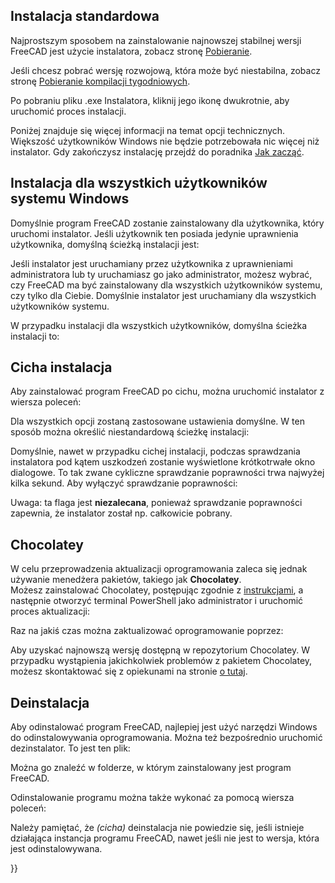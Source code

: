 <languages/>

{{docnav/pl
|[[Feature_list/pl|Funkcjonalność programu]]
|[[Installing_on_Linux/pl|Instalacja w systemie Linux]]
}}

{{TOCright}}

<span id="Standard_Installation"></span>
==Instalacja standardowa==

Najprostszym sposobem na zainstalowanie najnowszej stabilnej wersji FreeCAD jest użycie instalatora, zobacz stronę [[Download/pl|Pobieranie]].

Jeśli chcesz pobrać wersję rozwojową, która może być niestabilna, zobacz stronę [https://github.com/FreeCAD/FreeCAD-Bundle/releases/tag/weekly-builds Pobieranie kompilacji tygodniowych].

Po pobraniu pliku .exe Instalatora, kliknij jego ikonę dwukrotnie, aby uruchomić proces instalacji.

Poniżej znajduje się więcej informacji na temat opcji technicznych. Większość użytkowników Windows nie będzie potrzebowała nic więcej niż instalator. Gdy zakończysz instalację przejdź do poradnika [[Getting_started/pl|Jak zacząć]].

<span id="Installation_for_all_users_of_the_Windows_system"></span>
==Instalacja dla wszystkich użytkowników systemu Windows==

Domyślnie program FreeCAD zostanie zainstalowany dla użytkownika, który uruchomi instalator. Jeśli użytkownik ten posiada jedynie uprawnienia użytkownika, domyślną ścieżką instalacji jest:
: {{FileName|C:\\Users\<username\\AppData\Local\Programy\FreeCAD X.YY}}

Jeśli instalator jest uruchamiany przez użytkownika z uprawnieniami administratora lub ty uruchamiasz go jako administrator, możesz wybrać, czy FreeCAD ma być zainstalowany dla wszystkich użytkowników systemu, czy tylko dla Ciebie. Domyślnie instalator jest uruchamiany dla wszystkich użytkowników systemu.

W przypadku instalacji dla wszystkich użytkowników, domyślna ścieżka instalacji to:
: {{FileName|C:\Program Files\FreeCAD X.YY}}

<span id="Silent_Installation"></span>
==Cicha instalacja==

Aby zainstalować program FreeCAD po cichu, można uruchomić instalator z wiersza poleceń:

{{Code|lang=text|code=
FreeCAD-~.exe /S
}}
Dla wszystkich opcji zostaną zastosowane ustawienia domyślne. W ten sposób można określić niestandardową ścieżkę instalacji:

{{Code|lang=text|code=
FreeCAD-~.exe /S /D=A path to FreeCAD with spaces
}}

Domyślnie, nawet w przypadku cichej instalacji, podczas sprawdzania instalatora pod kątem uszkodzeń zostanie wyświetlone krótkotrwałe okno dialogowe. To tak zwane cykliczne sprawdzanie poprawności trwa najwyżej kilka sekund. Aby wyłączyć sprawdzanie poprawności:

{{Code|lang=text|code=
FreeCAD-~.exe /S /NCRC
}}

Uwaga: ta flaga {{Incode|/NCRC}} jest '''niezalecana''', ponieważ sprawdzanie poprawności zapewnia, że instalator został np. całkowicie pobrany.

<span id="Chocolatey"></span>
==Chocolatey==

W celu przeprowadzenia aktualizacji oprogramowania zaleca się jednak używanie menedżera pakietów, takiego jak '''Chocolatey'''. <br />Możesz zainstalować Chocolatey, postępując zgodnie z [https://chocolatey.org/install instrukcjami], a następnie otworzyć terminal PowerShell jako administrator i uruchomić proces aktualizacji:

{{Code|lang=text|code=
choco install freecad
}} 

Raz na jakiś czas można zaktualizować oprogramowanie poprzez:

{{Code|lang=text|code=
choco upgrade freecad
}}

Aby uzyskać najnowszą wersję dostępną w repozytorium Chocolatey. W przypadku wystąpienia jakichkolwiek problemów z pakietem Chocolatey, możesz skontaktować się z opiekunami na stronie [https://chocolatey.org/packages/freecad o tutaj]. 

<span id="Uninstallation"></span>
==Deinstalacja==

Aby odinstalować program FreeCAD, najlepiej jest użyć narzędzi Windows do odinstalowywania oprogramowania. Można też bezpośrednio uruchomić dezinstalator. To jest ten plik:
: {{FileName|Uninstall-FreeCAD.exe}}
Można go znaleźć w folderze, w którym zainstalowany jest program FreeCAD.

Odinstalowanie programu można także wykonać za pomocą wiersza poleceń:

{{Code|lang=text|code=
Uninstall-FreeCAD.exe /S}}

Należy pamiętać, że ''(cicha)'' deinstalacja nie powiedzie się, jeśli istnieje działająca instancja programu FreeCAD, nawet jeśli nie jest to wersja, która jest odinstalowywana.


{{docnav/pl
|[[Feature_list/pl|Funkcjonalność programu]]
|[[Installing_on_Linux/pl|Instalacja w systemie Linux]]
}}

{{Userdocnavi{{#translation:}}}}